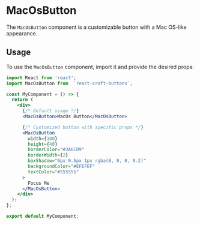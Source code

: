 
<Meta title="Buttons/MacOsButton" component={MacOsButton} />

# MacOsButton

The `MacOsButton` component is a customizable button with a Mac OS-like appearance.

## Usage

To use the `MacOsButton` component, import it and provide the desired props:

```jsx
import React from 'react';
import MacOsButton from  `react-craft-buttons`;  

const MyComponent = () => {
  return (
    <div>
      {/* Default usage */}
      <MacOsButton>MacOs Button</MacOsButton>

      {/* Customized button with specific props */}
      <MacOsButton
        width={100}
        height={40}
        borderColor="#3A6CD9"
        borderWidth={2}
        boxShadow="0px 0.5px 1px rgba(0, 0, 0, 0.2)"
        backgroundColor="#EFEFEF"
        textColor="#555555"
      >
        Focus Me
      </MacOsButton>
    </div>
  );
};

export default MyComponent;
